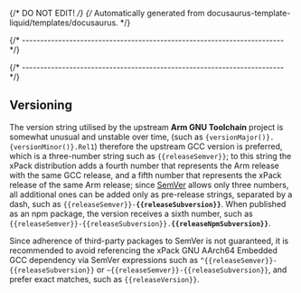 {/* DO NOT EDIT! */}
{/* Automatically generated from docusaurus-template-liquid/templates/docusaurus. */}

{/* ------------------------------------------------------------------------ */}




{/* ------------------------------------------------------------------------ */}

## Versioning

The version string utilised by the
upstream **Arm GNU Toolchain** project is somewhat unusual and unstable over time,
(such as <code>{versionMajor()}.{versionMinor()}.Rel1</code>)
therefore the upstream GCC version is preferred, which
is a three-number string
such as <code>{{releaseSemver}}</code>;
to this string the xPack distribution adds a fourth number that represents
the Arm release with the same GCC release, and a fifth number
that represents the xPack release of the same Arm release;
since [SemVer](https://semver.org) allows only three numbers,
all additional ones can
be added only as pre-release strings, separated by a dash,
such as <code>{{releaseSemver}}-<b>{{releaseSubversion}}</b></code>. When
published as an npm package, the version receives
a sixth number,
such as <code>{{releaseSemver}}-{{releaseSubversion}}.<b>{{releaseNpmSubversion}}</b></code>.

Since adherence of third-party packages to SemVer is not guaranteed,
it is recommended to avoid referencing the xPack GNU AArch64 Embedded GCC dependency via
SemVer expressions
such as <code>^{{releaseSemver}}-{{releaseSubversion}}</code> or <code>~{{releaseSemver}}-{{releaseSubversion}}</code>, and
prefer exact matches,
such as <code>{{releaseVersion}}</code>.
